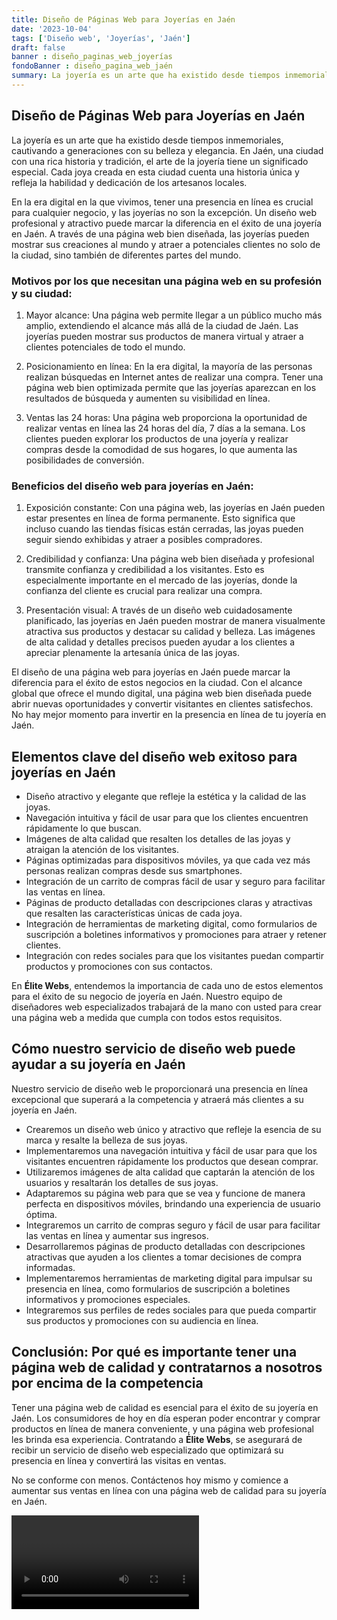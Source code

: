 ```yaml
---
title: Diseño de Páginas Web para Joyerías en Jaén
date: '2023-10-04'
tags: ['Diseño web', 'Joyerías', 'Jaén']
draft: false
banner : diseño_paginas_web_joyerías
fondoBanner : diseño_pagina_web_jaén
summary: La joyería es un arte que ha existido desde tiempos inmemoriales, cautivando a generaciones con su belleza y elegancia. En Jaén, una ciudad con una rica historia y tradición, el arte de la joyería tiene un significado especial. Cada joya creada en esta ciudad cuenta una historia única y refleja la habilidad y dedicación de los artesanos locales.
---
```


## Diseño de Páginas Web para Joyerías en Jaén

La joyería es un arte que ha existido desde tiempos inmemoriales, cautivando a generaciones con su belleza y elegancia. En Jaén, una ciudad con una rica historia y tradición, el arte de la joyería tiene un significado especial. Cada joya creada en esta ciudad cuenta una historia única y refleja la habilidad y dedicación de los artesanos locales.

En la era digital en la que vivimos, tener una presencia en línea es crucial para cualquier negocio, y las joyerías no son la excepción. Un diseño web profesional y atractivo puede marcar la diferencia en el éxito de una joyería en Jaén. A través de una página web bien diseñada, las joyerías pueden mostrar sus creaciones al mundo y atraer a potenciales clientes no solo de la ciudad, sino también de diferentes partes del mundo.

### Motivos por los que necesitan una página web en su profesión y su ciudad:

1. Mayor alcance: Una página web permite llegar a un público mucho más amplio, extendiendo el alcance más allá de la ciudad de Jaén. Las joyerías pueden mostrar sus productos de manera virtual y atraer a clientes potenciales de todo el mundo.

2. Posicionamiento en línea: En la era digital, la mayoría de las personas realizan búsquedas en Internet antes de realizar una compra. Tener una página web bien optimizada permite que las joyerías aparezcan en los resultados de búsqueda y aumenten su visibilidad en línea.

3. Ventas las 24 horas: Una página web proporciona la oportunidad de realizar ventas en línea las 24 horas del día, 7 días a la semana. Los clientes pueden explorar los productos de una joyería y realizar compras desde la comodidad de sus hogares, lo que aumenta las posibilidades de conversión.

### Beneficios del diseño web para joyerías en Jaén:

1. Exposición constante: Con una página web, las joyerías en Jaén pueden estar presentes en línea de forma permanente. Esto significa que incluso cuando las tiendas físicas están cerradas, las joyas pueden seguir siendo exhibidas y atraer a posibles compradores.

2. Credibilidad y confianza: Una página web bien diseñada y profesional transmite confianza y credibilidad a los visitantes. Esto es especialmente importante en el mercado de las joyerías, donde la confianza del cliente es crucial para realizar una compra.

3. Presentación visual: A través de un diseño web cuidadosamente planificado, las joyerías en Jaén pueden mostrar de manera visualmente atractiva sus productos y destacar su calidad y belleza. Las imágenes de alta calidad y detalles precisos pueden ayudar a los clientes a apreciar plenamente la artesanía única de las joyas.

El diseño de una página web para joyerías en Jaén puede marcar la diferencia para el éxito de estos negocios en la ciudad. Con el alcance global que ofrece el mundo digital, una página web bien diseñada puede abrir nuevas oportunidades y convertir visitantes en clientes satisfechos. No hay mejor momento para invertir en la presencia en línea de tu joyería en Jaén.

<GifSeo />

<Cta />

## Elementos clave del diseño web exitoso para joyerías en Jaén

- Diseño atractivo y elegante que refleje la estética y la calidad de las joyas.
- Navegación intuitiva y fácil de usar para que los clientes encuentren rápidamente lo que buscan.
- Imágenes de alta calidad que resalten los detalles de las joyas y atraigan la atención de los visitantes.
- Páginas optimizadas para dispositivos móviles, ya que cada vez más personas realizan compras desde sus smartphones.
- Integración de un carrito de compras fácil de usar y seguro para facilitar las ventas en línea.
- Páginas de producto detalladas con descripciones claras y atractivas que resalten las características únicas de cada joya.
- Integración de herramientas de marketing digital, como formularios de suscripción a boletines informativos y promociones para atraer y retener clientes.
- Integración con redes sociales para que los visitantes puedan compartir productos y promociones con sus contactos.

En **Élite Webs**, entendemos la importancia de cada uno de estos elementos para el éxito de su negocio de joyería en Jaén. Nuestro equipo de diseñadores web especializados trabajará de la mano con usted para crear una página web a medida que cumpla con todos estos requisitos. 

## Cómo nuestro servicio de diseño web puede ayudar a su joyería en Jaén

Nuestro servicio de diseño web le proporcionará una presencia en línea excepcional que superará a la competencia y atraerá más clientes a su joyería en Jaén. 

- Crearemos un diseño web único y atractivo que refleje la esencia de su marca y resalte la belleza de sus joyas.
- Implementaremos una navegación intuitiva y fácil de usar para que los visitantes encuentren rápidamente los productos que desean comprar.
- Utilizaremos imágenes de alta calidad que captarán la atención de los usuarios y resaltarán los detalles de sus joyas.
- Adaptaremos su página web para que se vea y funcione de manera perfecta en dispositivos móviles, brindando una experiencia de usuario óptima.
- Integraremos un carrito de compras seguro y fácil de usar para facilitar las ventas en línea y aumentar sus ingresos.
- Desarrollaremos páginas de producto detalladas con descripciones atractivas que ayuden a los clientes a tomar decisiones de compra informadas.
- Implementaremos herramientas de marketing digital para impulsar su presencia en línea, como formularios de suscripción a boletines informativos y promociones especiales.
- Integraremos sus perfiles de redes sociales para que pueda compartir sus productos y promociones con su audiencia en línea.

## Conclusión: Por qué es importante tener una página web de calidad y contratarnos a nosotros por encima de la competencia

Tener una página web de calidad es esencial para el éxito de su joyería en Jaén. Los consumidores de hoy en día esperan poder encontrar y comprar productos en línea de manera conveniente, y una página web profesional les brinda esa experiencia. Contratando a **Élite Webs**, se asegurará de recibir un servicio de diseño web especializado que optimizará su presencia en línea y convertirá las visitas en ventas.

No se conforme con menos. Contáctenos hoy mismo y comience a aumentar sus ventas en línea con una página web de calidad para su joyería en Jaén.

<Video />

<CtaBot job='Joyerías' city='Jaén'/>

<Gmaps query='Jaén+españa+maps' />